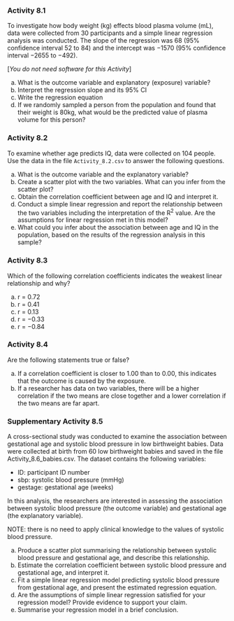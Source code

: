 ### Activity 8.1 {-}

To investigate how body weight (kg) effects blood plasma volume (mL), data were collected from 30 participants and a simple linear regression analysis was conducted. The slope of the regression was 68 (95% confidence interval 52 to 84) and the intercept was −1570 (95% confidence interval −2655 to −492).

[*You do not need software for this Activity*]

a) What is the outcome variable and explanatory (exposure) variable? 
b) Interpret the regression slope and its 95% CI
c) Write the regression equation 
d) If we randomly sampled a person from the population and found that their weight is 80kg, what would be the predicted value of plasma volume for this person?  

### Activity 8.2 {-}
To examine whether age predicts IQ, data were collected on 104 people. Use the data in the file `Activity_8.2.csv` to answer the following questions.

a)	What is the outcome variable and the explanatory variable? 
b)	Create a scatter plot with the two variables. What can you infer from the scatter plot? 
c)	Obtain the correlation coefficient between age and IQ and interpret it. 
d)	Conduct a simple linear regression and report the relationship between the two variables including the interpretation of the R^2^ value. Are the assumptions for linear regression met in this model?
e)	What could you infer about the association between age and IQ in the population, based on the results of the regression analysis in this sample? 

### Activity 8.3 {-}
Which of the following correlation coefficients indicates the weakest linear relationship and why?

a) r = 0.72
b) r = 0.41
c) r = 0.13
d) r = −0.33
e) r = −0.84

### Activity 8.4 {-}
Are the following statements true or false?

a) If a correlation coefficient is closer to 1.00 than to 0.00, this indicates that the outcome is caused by the exposure.
b) If a researcher has data on two variables, there will be a higher correlation if the two means are close together and a lower correlation if the two means are far apart.

### Supplementary Activity 8.5 {-}

A cross-sectional study was conducted to examine the association between gestational age and systolic blood pressure in low birthweight babies. Data were collected at birth from 60 low birthweight babies and saved in the file Activity_8.6_babies.csv. The dataset contains the following variables:

- ID: participant ID number
- sbp: systolic blood pressure (mmHg)
- gestage: gestational age (weeks)

In this analysis, the researchers are interested in assessing the association between systolic blood pressure (the outcome variable) and gestational age (the explanatory variable).

NOTE: there is no need to apply clinical knowledge to the values of systolic blood pressure.

a) Produce a scatter plot summarising the relationship between systolic blood pressure and gestational age, and describe this relationship.
b) Estimate the correlation coefficient between systolic blood pressure and gestational age, and interpret it.
c) Fit a simple linear regression model predicting systolic blood pressure from gestational age, and present the estimated regression equation.
d) Are the assumptions of simple linear regression satisfied for your regression model? Provide evidence to support your claim.
e) Summarise your regression model in a brief conclusion.
